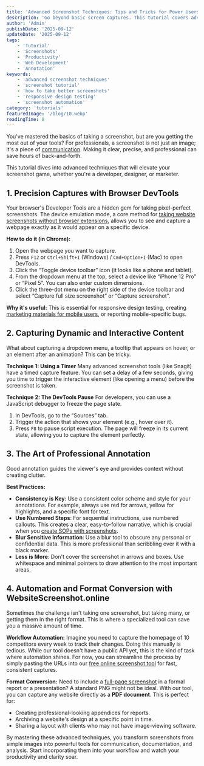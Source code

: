 ```yaml
---
title: 'Advanced Screenshot Techniques: Tips and Tricks for Power Users'
description: 'Go beyond basic screen captures. This tutorial covers advanced techniques for responsive testing, capturing dynamic content, professional annotation, and automating your workflow.'
author: 'Admin'
publishDate: '2025-09-12'
updateDate: '2025-09-12'
tags:
    - 'Tutorial'
    - 'Screenshots'
    - 'Productivity'
    - 'Web Development'
    - 'Annotation'
keywords:
    - 'advanced screenshot techniques'
    - 'screenshot tutorial'
    - 'how to take better screenshots'
    - 'responsive design testing'
    - 'screenshot automation'
category: 'tutorials'
featuredImage: '/blog/10.webp'
readingTime: 8
---
```


You've mastered the basics of taking a screenshot, but are you getting the most out of your tools? For professionals, a screenshot is not just an image; it's a piece of [communication](/blog/visual-feedback-loop 'Visual Communication'). Making it clear, precise, and professional can save hours of back-and-forth.

This tutorial dives into advanced techniques that will elevate your screenshot game, whether you're a developer, designer, or marketer.

## 1. Precision Captures with Browser DevTools

Your browser's Developer Tools are a hidden gem for taking pixel-perfect screenshots. The device emulation mode, a core method for [taking website screenshots without browser extensions](/blog/how-to-take-website-screenshots-without-extensions 'Take website screenshots without browser extensions'), allows you to see and capture a webpage exactly as it would appear on a specific device.

**How to do it (in Chrome):**
1.  Open the webpage you want to capture.
2.  Press `F12` or `Ctrl+Shift+I` (Windows) / `Cmd+Option+I` (Mac) to open DevTools.
3.  Click the “Toggle device toolbar” icon (it looks like a phone and tablet).
4.  From the dropdown menu at the top, select a device like “iPhone 12 Pro” or “Pixel 5”. You can also enter custom dimensions.
5.  Click the three-dot menu on the right side of the device toolbar and select “Capture full size screenshot” or “Capture screenshot”.

**Why it's useful:** This is essential for responsive design testing, creating [marketing materials for mobile users](/blog/how-to-create-marketing-visuals-with-screenshots 'Marketing visuals with screenshots'), or reporting mobile-specific bugs.

## 2. Capturing Dynamic and Interactive Content

What about capturing a dropdown menu, a tooltip that appears on hover, or an element after an animation? This can be tricky.

**Technique 1: Using a Timer**
Many advanced screenshot tools (like Snagit) have a timed capture feature. You can set a delay of a few seconds, giving you time to trigger the interactive element (like opening a menu) before the screenshot is taken.

**Technique 2: The DevTools Pause**
For developers, you can use a JavaScript debugger to freeze the page state.
1.  In DevTools, go to the “Sources” tab.
2.  Trigger the action that shows your element (e.g., hover over it).
3.  Press `F8` to pause script execution. The page will freeze in its current state, allowing you to capture the element perfectly.

## 3. The Art of Professional Annotation

Good annotation guides the viewer's eye and provides context without creating clutter.

**Best Practices:**
*   **Consistency is Key**: Use a consistent color scheme and style for your annotations. For example, always use red for arrows, yellow for highlights, and a specific font for text.
*   **Use Numbered Steps**: For sequential instructions, use numbered callouts. This creates a clear, easy-to-follow narrative, which is crucial when you [create SOPs with screenshots](/blog/how-to-create-sops-with-screenshots 'Create SOPs with screenshots').
*   **Blur Sensitive Information**: Use a blur tool to obscure any personal or confidential data. This is more professional than scribbling over it with a black marker.
*   **Less is More**: Don't cover the screenshot in arrows and boxes. Use whitespace and minimal pointers to draw attention to the most important areas.

## 4. Automation and Format Conversion with WebsiteScreenshot.online

Sometimes the challenge isn't taking one screenshot, but taking many, or getting them in the right format. This is where a specialized tool can save you a massive amount of time.

**Workflow Automation:**
Imagine you need to capture the homepage of 10 competitors every week to track their changes. Doing this manually is tedious. While our tool doesn't have a public API yet, this is the kind of task where automation shines. For now, you can streamline the process by simply pasting the URLs into our [free online screenshot tool](/) for fast, consistent captures.

**Format Conversion:**
Need to include a [full-page screenshot](/blog/how-to-screenshot-entire-website 'How to screenshot an entire website') in a formal report or a presentation? A standard PNG might not be ideal. With our tool, you can capture any website directly as a **PDF document**. This is perfect for:
*   Creating professional-looking appendices for reports.
*   Archiving a website's design at a specific point in time.
*   Sharing a layout with clients who may not have image-viewing software.

By mastering these advanced techniques, you transform screenshots from simple images into powerful tools for communication, documentation, and analysis. Start incorporating them into your workflow and watch your productivity and clarity soar.
